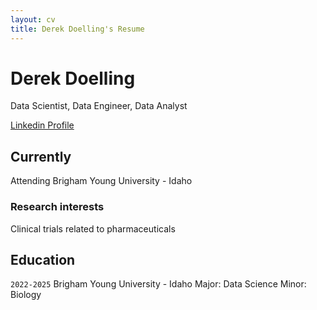 ```yaml
---
layout: cv
title: Derek Doelling's Resume
---
```

# Derek Doelling
Data Scientist, Data Engineer, Data Analyst

<div id="webaddress">
<a href="www.linkedin.com/in/derek-doelling-b402b2306">Linkedin Profile</a>
</div>
    

## Currently

Attending Brigham Young University - Idaho


### Research interests

Clinical trials related to pharmaceuticals


## Education

`2022-2025`
Brigham Young University - Idaho
Major: Data Science
Minor: Biology


<!-- ### Footer

Last updated: May 2013 -->